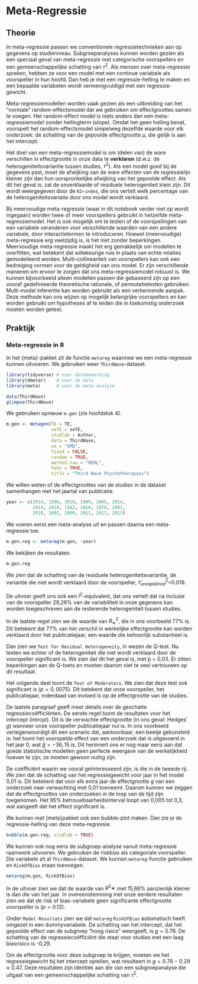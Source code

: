 # Meta-Regressie

## Theorie
In meta-regressie passen we conventionele regressietechnieken aan op gegevens op studieniveau. Subgroepanalyses kunnen worden gezien als een speciaal geval van meta-regressie met categorische voorspellers en een gemeenschappelijke schatting van $\tau^2$. Als mensen over meta-regressie spreken, hebben ze voor een model met een continue variabele als voorspeller in hun hoofd. Dan heb je met een regressie-helling te maken en een bepaalde variabelen wordt vermenigvuldigd met een regressie-gewicht.

Meta-regressiemodellen worden vaak gezien als een uitbreiding van het "normale" random-effectsmodel dat we gebruiken om effectgroottes samen te voegen. Het random-effect model is niets anders dan een meta-regressiemodel zonder hellingterm (slope). Omdat het geen helling bevat, voorspelt het random-effectsmodel simpelweg dezelfde waarde voor elk onderzoek: de schatting van de gepoolde effectgrootte $\mu$, die gelijk is aan het intercept. 

Het doel van een meta-regressiemodel is om (delen van) de ware verschillen in effectgrootte in onze data te **verklaren** (d.w.z. de heterogeniteitsvariantie tussen studies, $\tau^2$). Als een model goed bij de gegevens past, moet de afwijking van de ware effecten van de regressielijn kleiner zijn dan hun oorspronkelijke afwijking van het gepoolde effect. Als dit het geval is, zal de onverklaarde of residuele heterogeniteit klein zijn. Dit wordt weergegeven door de `R2∗index`, die ons vertelt welk percentage van de heterogeniteitsvariatie door ons model wordt verklaard.

Bij meervoudige meta-regressie (waar in dit notebook verder niet op wordt ingegaan) worden twee of meer voorspellers gebruikt in hetzelfde meta-regressiemodel. Het is ook mogelijk om te testen of de voorspellingen van een variabele veranderen voor verschillende waarden van een andere variabele, door interactietermen te introduceren. Hoewel (meervoudige) meta-regressie erg veelzijdig is, is het niet zonder beperkingen. Meervoudige meta-regressie maakt het erg gemakkelijk om modellen te overfitten, wat betekent dat willekeurige ruis in plaats van echte relaties gemodelleerd worden. Multi-collineariteit van voorspellers kan ook een bedreiging vormen voor de geldigheid van ons model.
Er zijn verschillende manieren om ervoor te zorgen dat ons meta-regressiemodel robuust is. We kunnen bijvoorbeeld alleen modellen passen die gebaseerd zijn op een vooraf gedefinieerde theoretische rationale, of permutatietesten gebruiken. Multi-model inferentie kan worden gebruikt als een verkennende aanpak. Deze methode kan ons wijzen op mogelijk belangrijke voorspellers en kan worden gebruikt om hypotheses af te leiden die in toekomstig onderzoek moeten worden getest.

## Praktijk
### Meta-regressie in R

In het {meta}-pakket zit de functie `metareg` waarmee we een meta-regressie kunnen uitvoeren. We gebruiken weer `ThirdWave`-dataset. 

```r
library(tidyverse) # voor databewerking
library(dmetar)    # voor de data
library(meta)      # voor de meta-analyse

data(ThirdWave)
glimpse(ThirdWave)
```

We gebruiken opnieuw `m.gen` (zie hoofdstuk 4).

```r
m.gen <- metagen(TE = TE,
                 seTE = seTE,
                 studlab = Author,
                 data = ThirdWave,
                 sm = "SMD",
                 fixed = FALSE,
                 random = TRUE,
                 method.tau = "REML",
                 hakn = TRUE,
                 title = "Third Wave Psychotherapies")
```

We willen weten of de effectgroottes van de studies in de dataset samenhangen met het jaartal van publicatie. 

```r
year <- c(2014, 1998, 2010, 1999, 2005, 2014, 
          2019, 2010, 1982, 2020, 1978, 2001,
          2018, 2002, 2009, 2011, 2011, 2013)
```

We voeren eerst een meta-analyse uit en passen daarna een meta-regressie toe. 

```r
m.gen.reg <- metareg(m.gen, ~year)
```

We bekijken de resultaten.

```r
m.gen.reg
```

We zien dat de schatting van de residuele heterogeniteitsvariantie, de variantie die niet wordt verklaard door de voorspeller, $\hat\tau^2_{unexplained}$=0.019.

De uitvoer geeft ons ook een $I^2$-equivalent, dat ons vertelt dat na inclusie van de voorspeller 29,26% van de variabiliteit in onze gegevens kan worden toegeschreven aan de resterende heterogeniteit tussen studies. 

In de laatste regel zien we de waarde van $R^2_∗$, die in ons voorbeeld 77% is. Dit betekent dat 77% van het verschil in werkelijke effectgrootte kan worden verklaard door het publicatiejaar, een waarde die behoorlijk substantieel is.

Dan zien we `Test for Residual Heterogeneity`, in wezen de $Q$-test. Nu testen we echter of de heterogeniteit die niet wordt verklaard door de voorspeller significant is. We zien dat dit het geval is, met p = 0,03. Er zitten beperkingen aan de Q-toets en moeten daarom niet te veel vertrouwen op dit resultaat.

Het volgende deel toont de `Test of Moderators`. We zien dat deze test ook significant is ($p = 0,0075$). Dit betekent dat onze voorspeller, het publicatiejaar, inderdaad van invloed is op de effectgrootte van de studies.

De laatste paragraaf geeft meer details over de geschatte regressiecoëfficiënten. De eerste regel toont de resultaten voor het intercept (intrcpt). Dit is de verwachte effectgrootte (in ons geval: Hedges' $g$) wanneer onze voorspeller publicatiejaar nul is. In ons voorbeeld vertegenwoordigt dit een scenario dat, aantoonbaar, een beetje gekunsteld is: het toont het voorspelde effect van een onderzoek dat is uitgevoerd in het jaar 0, wat $\hat{g}= -36,15$ is. Dit herinnert ons er nog maar eens aan dat goede statistische modellen geen perfecte weergave van de werkelijkheid hoeven te zijn; ze moeten gewoon nuttig zijn.

De coëfficiënt waarin we vooral geïnteresseerd zijn, is die in de tweede rij. We zien dat de schatting van het regressiegewicht voor jaar in het model 0,01 is. Dit betekent dat voor elk extra jaar de effectgrootte $g$ van een onderzoek naar verwachting met 0,01 toeneemt. Daarom kunnen we zeggen dat de effectgroottes van onderzoeken in de loop van de tijd zijn toegenomen. Het 95% betrouwbaarheidsinterval loopt van 0,005 tot 0,3, wat aangeeft dat het effect significant is.

We kunnen met {meta}pakket ook een bubble-plot maken. Dan zie je de regressie-helling van deze meta-regressie.


```r
bubble(m.gen.reg, studlab = TRUE)
```

We kunnen ook nog eens de subgroep-analyse vanuit meta-regressie raamwerk uitvoeren. We gebruiken de riskbias als categoriale voorspeller. Die variabele zit al `ThirdWave`-dataset. We kunnen `metareg`-functie gebruiken en `RiskOfBias` eraan toevoegen.


```r
metareg(m.gen, RiskOfBias)
```

In de uitvoer zien we dat de waarde van $R^2∗$
met 15,66% aanzienlijk kleiner is dan die van het jaar. In overeenstemming met onze eerdere resultaten zien we dat de risk of bias-variabele geen significante effectgrootte voorspeller is ($p= 0.13$).

Onder `Model Resultats` zien we dat `metareg` `RiskOfBias` automatisch heeft omgezet in een dummyvariabele. De schatting van het intercept, dat het gepoolde effect van de subgroep "hoog risico" weergeeft, is $g=0.76$. De schatting van de regressiecoëfficiënt die staat voor studies met een laag biasrisico is -0,29.

Om de effectgrootte voor deze subgroep te krijgen, moeten we het regressiegewicht bij het intercept optellen, wat resulteert in $g=0.76 - 0.29 \approx 0.47$. Deze resultaten zijn identiek aan die van een subgroepanalyse die uitgaat van een gemeenschappelijke schatting van $\tau^2$.
